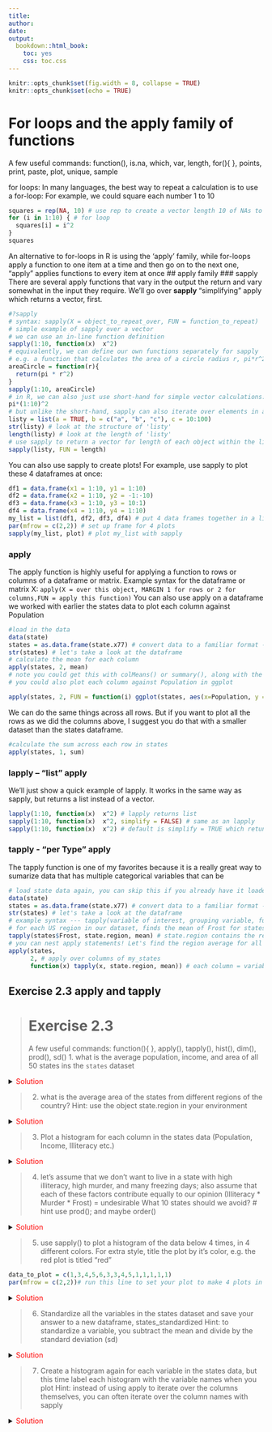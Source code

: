 ```yaml
---
title: 
author: 
date:
output:
  bookdown::html_book:
    toc: yes
    css: toc.css
---
```

```r
knitr::opts_chunk$set(fig.width = 8, collapse = TRUE)
knitr::opts_chunk$set(echo = TRUE)
```

# For loops and the apply family of functions

A few useful commands: function(), is.na, which, var, length, for(){ }, 
 points, print, paste, plot, unique, sample
 
for loops: 
In many languages, the best way to repeat a calculation is to use a for-loop:
For example, we could square each number 1 to 10
```r
squares = rep(NA, 10) # use rep to create a vector length 10 of NAs to store the result
for (i in 1:10) { # for loop
  squares[i] = i^2
}
squares
```
An alternative to for-loops in R is using the 'apply' family, while for-loops apply a function to one item at a time and then go on to the next one, "apply" applies functions to every item at once
## apply family
### sapply
There are several apply functions that vary in the output the return and vary somewhat in the input they require. We'll go over **sapply** "simplifying" apply which returns a vector, first.
```r
#?sapply 
# syntax: sapply(X = object_to_repeat_over, FUN = function_to_repeat)
# simple example of sapply over a vector
# we can use an in-line function definition
sapply(1:10, function(x)  x^2)
# equivalently, we can define our own functions separately for sapply
# e.g. a function that calculates the area of a circle radius r, pi*r^2
areaCircle = function(r){
  return(pi * r^2)
}
sapply(1:10, areaCircle)
# in R, we can also just use short-hand for simple vector calculations:
pi*(1:10)^2
# but unlike the short-hand, sapply can also iterate over elements in a list
listy = list(a = TRUE, b = c("a", "b", "c"), c = 10:100)
str(listy) # look at the structure of 'listy'
length(listy) # look at the length of 'listy'
# use sapply to return a vector for length of each object within the list
sapply(listy, FUN = length) 
```
You can also use sapply to create plots! For example, use sapply to plot these 4 dataframes at once:
```r
df1 = data.frame(x1 = 1:10, y1 = 1:10)
df2 = data.frame(x2 = 1:10, y2 = -1:-10)
df3 = data.frame(x3 = 1:10, y3 = 10:1)
df4 = data.frame(x4 = 1:10, y4 = 1:10)
my_list = list(df1, df2, df3, df4) # put 4 data frames together in a list
par(mfrow = c(2,2)) # set up frame for 4 plots
sapply(my_list, plot) # plot my_list with sapply
```
### apply 
The apply function is highly useful for applying a function to rows or columns of a dataframe or matrix. 
Example syntax for the dataframe or matrix X:
`apply(X = over this object, MARGIN 1 for rows or 2 for columns,FUN = apply this function)`
You can also use apply on a dataframe we worked with earlier the states data to plot each column against Population
```r
#load in the data
data(state)
states = as.data.frame(state.x77) # convert data to a familiar format - data frame
str(states) # let's take a look at the dataframe
# calculate the mean for each column
apply(states, 2, mean)
# note you could get this with colMeans() or summary(), along with the min and max and other values, but there may be instances where you only want the mean
# you could also plot each column against Population in ggplot
```
```r
apply(states, 2, FUN = function(i) ggplot(states, aes(x=Population, y = i))+geom_point()+geom_smooth(method="lm")+theme_classic())
```
We can do the same things across all rows. But if you want to plot all the rows as we did the columns above, I suggest you do that with a smaller dataset than the states dataframe.
```r
#calculate the sum across each row in states
apply(states, 1, sum)
```
### lapply -- "list" apply
We'll just show a quick example of lapply. It works in the same way as sapply, but returns a list instead of a vector.
```r
lapply(1:10, function(x)  x^2) # lapply returns list
sapply(1:10, function(x)  x^2, simplify = FALSE) # same as an lapply
sapply(1:10, function(x)  x^2) # default is simplify = TRUE which retuns a vector
```
### tapply - "per Type" apply 
The tapply function is one of my favorites because it is a really great way to sumarize data that has multiple categorical variables that can be 

```r
# load state data again, you can skip this if you already have it loaded
data(state)
states = as.data.frame(state.x77) # convert data to a familiar format - data frame
str(states) # let's take a look at the dataframe
# example syntax --- tapply(variable of interest, grouping variable, function)
# for each US region in our dataset, finds the mean of Frost for states in that region
tapply(states$Frost, state.region, mean) # state.region contains the region information for each state
# you can nest apply statements! Let's find the region average for all the variables in the states dataset
apply(states,
      2, # apply over columns of my_states
      function(x) tapply(x, state.region, mean)) # each column = variable of interest for tapply
```
## Exercise 2.3 apply and tapply
> # Exercise 2.3
A few useful commands: function(){ }, apply(), tapply(), hist(), dim(), prod(), sd()
> 1. what is the average population, income, and area of all 50 states ins the `states` dataset

<details><summary><span style="color: red;">Solution</span></summary>
<p>

```r
# load state data
#?state
data(state)
# this data is stored in a slightly different way than other datasets we've used so far
states = as.data.frame(state.x77) # run this line of code to avoid later confusion
apply(states,2,mean)
#or an alternative that will get you only the columns requested
colMeans(states[,c("Population", "Income", "Area")])
```

</p>
</details>

> 2. what is the average area of the states from different regions of the country?
Hint: use the object state.region in your environment 

<details><summary><span style="color: red;">Solution</span></summary>
<p>
```r
tapply(states$Area, state.region, mean)
```

<p>
</details>

> 3. Plot a histogram for each column in the states data (Population, Income, Illiteracy etc.)

<details><summary><span style="color: red;">Solution</span></summary>
<p>

```r
#how many columns do we have? 
dim(states)
par(mfrow = c(2,2)) # make your plot window show 2 rows and 2 columns at once
apply(states, 2, hist)
```

</p>
</details>

> 4. let's assume that we don't want to live in a state with high illiteracy, high murder, and many freezing days; also assume that each of these factors contribute equally to our opinion (Illiteracy * Murder * Frost) = undesirable
  What 10 states should we avoid? # hint use prod(); and maybe order()
  
<details><summary><span style="color: red;">Solution</span></summary>
<p>

```r
livability <- apply(states[,c("Illiteracy", "Murder", "Frost")], 1, prod) # subset to variables of interest
livability[order(livability, decreasing = T)][1:10] # top ten least livable states
```

</p>
</details>

> 5. use sapply() to plot a histogram of the data below 4 times, in 4 different colors. 
  For extra style, title the plot by it's color, e.g. the red plot is titled "red"
  
```r
data_to_plot = c(1,3,4,5,6,3,3,4,5,1,1,1,1,1)
par(mfrow = c(2,2))# run this line to set your plot to make 4 plots in total (2rows, 2columns)
```

<details><summary><span style="color: red;">Solution</span></summary>
<p>

```r
data_to_plot = c(1,3,4,5,6,3,3,4,5,1,1,1,1,1)
my_colors = c("deeppink", "red", "blue", "darkgreen")
par(mfrow = c(2,2)) # extra styling, plots in a 2x2 grid
sapply(my_colors, FUN = function(i) hist(data_to_plot, main = i, col = i))
```

</p>
</details>

> 6. Standardize all the variables in the states dataset and save your answer to a new dataframe, states_standardized
Hint: to standardize a variable, you subtract the mean and divide by the standard deviation (sd)

<details><summary><span style="color: red;">Solution</span></summary>
<p>

```r
states_standardized = apply(states, 2, function(x) (x-mean(x))/sd(x))
# original:
head(states)
# standardized
head(states_standardized)
```

</p>
</details>

> 7. Create a histogram again for each variable in the states data, but this time label each histogram with the variable names when you plot
Hint: instead of using apply to iterate over the columns themselves, you can often iterate over the column names with sapply

<details><summary><span style="color: red;">Solution</span></summary>
<p>
```r
par(mfrow = c(2,2))
sapply(colnames(states), function(x)hist(states[ , x],main = x, xlab = x,col = "darkblue"))
```
</p>
</details>
